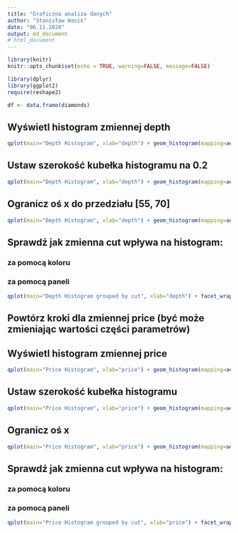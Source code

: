 ```yaml
---
title: "Graficzna analiza danych"
author: "Stanisław Wasik"
date: "06.11.2020"
output: md_document 
# html_document
---
```


```r
library(knitr)
knitr::opts_chunk$set(echo = TRUE, warning=FALSE, message=FALSE)
```

```r
library(dplyr)
library(ggplot2)
require(reshape2)

df <- data.frame(diamonds)
```

## Wyświetl histogram zmiennej depth
```r
qplot(main="Depth Histogram", xlab="depth") + geom_histogram(mapping=aes(depth), data=df, fill=I("white"), col=I("red"))
```

## Ustaw szerokość kubełka histogramu na 0.2
```r
qplot(main="Depth Histogram", xlab="depth") + geom_histogram(mapping=aes(depth), data=df, fill=I("white"), col=I("red"), binwidth=0.2)
```

## Ogranicz oś x do przedziału [55, 70]
```r
qplot(main="Depth Histogram", xlab="depth") + geom_histogram(mapping=aes(depth), data=df, fill=I("white"), col=I("red"), binwidth=0.2) + xlim(55,70)
```

## Sprawdź jak zmienna cut wpływa na histogram:

### za pomocą koloru

### za pomocą paneli
```r
qplot(main="Depth Histogram grouped by cut", xlab="depth") + facet_wrap(~cut) + geom_histogram(mapping=aes(depth), data=df, fill=I("white"), col=I("red"), binwidth=0.2) + xlim(55,70)
```

## Powtórz kroki dla zmiennej price (być może zmieniając wartości części parametrów)

## Wyświetl histogram zmiennej price
```r
qplot(main="Price Histogram", xlab="price") + geom_histogram(mapping=aes(price), data=df, fill=I("white"), col=I("red"))
```

## Ustaw szerokość kubełka histogramu
```r
qplot(main="Price Histogram", xlab="price") + geom_histogram(mapping=aes(price), data=df, fill=I("white"), col=I("red"), binwidth=250)
```

## Ogranicz oś x 
```r
qplot(main="Price Histogram", xlab="price") + geom_histogram(mapping=aes(price), data=df, fill=I("white"), col=I("red"), binwidth=250) + xlim(350,15000)
```

## Sprawdź jak zmienna cut wpływa na histogram:

### za pomocą koloru

### za pomocą paneli
```r
qplot(main="Price Histogram grouped by cut", xlab="price") + facet_wrap(~cut) + geom_histogram(mapping=aes(price), data=df, fill=I("white"), col=I("red"), binwidth=250) + xlim(350,15000)
```